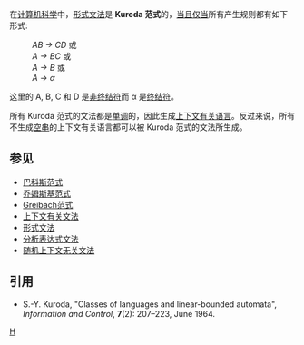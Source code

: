 在[[计算机科学|计算机科学]]中，[[形式文法|形式文法]]是 '''Kuroda 范式'''的，[[当且仅当|当且仅当]]所有产生规则都有如下形式:
:''AB → CD'' 或
:''A → BC'' 或
:''A → B'' 或
:''A → α''
这里的 A, B, C 和 D 是[[非终结符|非终结符]]而 α 是[[终结符|终结符]]。

所有 Kuroda 范式的文法都是[[单调文法|单调]]的，因此生成[[上下文有关语言|上下文有关语言]]。反过来说，所有不生成[[空串|空串]]的上下文有关语言都可以被 Kuroda 范式的文法所生成。

==参见==
*[[巴科斯范式|巴科斯范式]]
*[[乔姆斯基范式|乔姆斯基范式]]
*[[Greibach范式|Greibach范式]]
* [[上下文有关文法|上下文有关文法]]
* [[形式文法|形式文法]]
* [[分析表达式文法|分析表达式文法]]
* [[随机上下文无关文法|随机上下文无关文法]]

==引用==
* S.-Y. Kuroda, "Classes of languages and linear-bounded automata", ''Information and Control'', '''7'''(2): 207–223, June 1964.
{{compu-stub}}

[[Category:形式语言|H]]